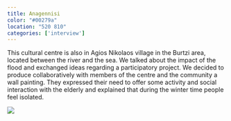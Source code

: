 ```yaml
---
title: Anagennisi
color: "#00279a"
location: "520 810"
categories: ['interview']
---
```


This cultural centre is also in Agios Nikolaos village in the Burtzi area, located between the river and the sea. We talked about the impact of the flood and exchanged ideas regarding a participatory project. We decided to produce collaboratively with members of the centre and the community a wall painting. They expressed their need to offer some activity and social interaction with the elderly and explained that during the winter time people feel isolated. 

![](the-anagennisi/cover.jpg)